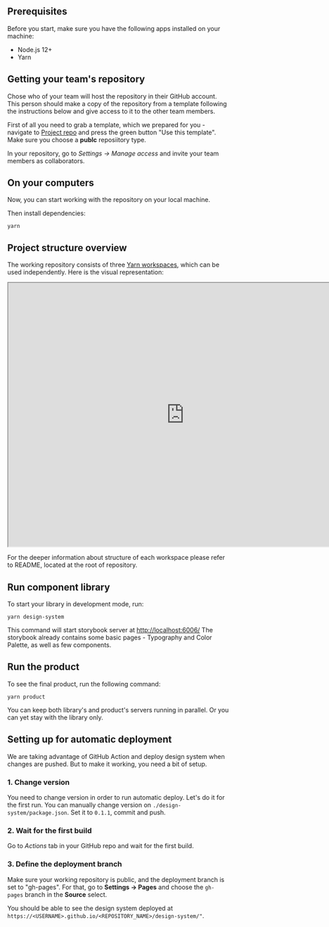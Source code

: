 


## Prerequisites

Before you start, make sure you have the following apps installed on your machine:

- Node.js 12+
- Yarn


## Getting your team's repository

Chose who of your team will host the repository in their GitHub account. This person
should make a copy of the repository from a template following the instructions below and
give access to it to the other team members.

First of all you need to grab a template, which we prepared for you - navigate to
[Project repo](https://github.com/goright-io/hands-on-design-system) and press the
green button "Use this template". Make sure you choose a **publc** reposiitory type.

In your repository, go to *Settings -> Manage access* and invite your team members
as collaborators.



## On your computers

Now, you can start working with the repository on your local machine.

Then install dependencies: 

```
yarn
```

## Project structure overview

The working repository consists of three [Yarn workspaces](https://classic.yarnpkg.com/en/docs/workspaces/), which can be used independently. Here is the visual representation:


<iframe style={{border:"none"}} width="800" height="600" src="https://whimsical.com/embed/3yrVVcmAHdMQ3jiTFCrL6g@2Ux7TurymMsZBSgTNJXZ"></iframe>



For the deeper information about structure of each workspace please refer to README, located at the root of repository.


## Run component library

To start your library in development mode, run:

```
yarn design-system
```

This command will start storybook server at [http://localhost:6006/](http://localhost:6006)
The storybook already contains some basic pages - Typography and Color Palette, as well as few components.


## Run the product

To see the final product, run the following command:

```
yarn product
```

You can keep both library's and product's servers running in parallel. Or you can
yet stay with the library only.

## Setting up for automatic deployment

We are taking advantage of GitHub Action and deploy design system when changes are pushed.
But to make it working, you need a bit of setup.

### 1. Change version
You need to change version in order to run automatic deploy. Let's do it for the first run.
You can manually change version on `./design-system/package.json`. Set it to `0.1.1`, commit
and push.

### 2. Wait for the first build

Go to *Actions* tab in your GitHub repo and wait for the first build.

### 3. Define the deployment branch

 Make sure your working repository is public, and the deployment branch is set to "gh-pages".
 For that, go to **Settings -> Pages** and choose the `gh-pages` branch in the **Source**
 select.

 You should be able to see the design system deployed at `https://<USERNAME>.github.io/<REPOSITORY_NAME>/design-system/"`.
